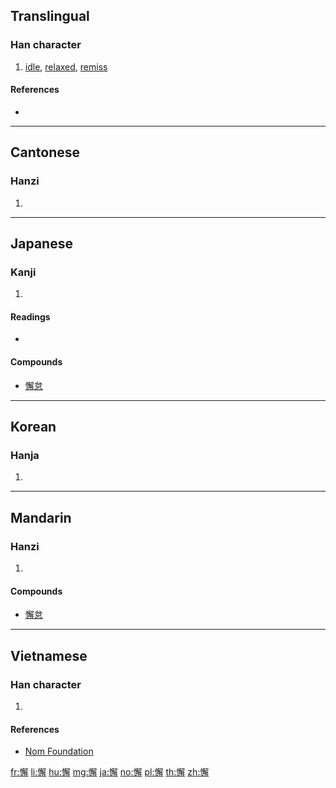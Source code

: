==Translingual==

===Han character===
{{Han char|rn=61|rad=心|as=13|sn=16|four=97052|canj=PNBQ|ids=⿰忄解}}

# [[idle]], [[relaxed]], [[remiss]]

====References====
* {{Han ref|kx=0405.190|dkj=11328|dj=0745.300|hdz=42362.070|uh=61C8|ud=25032|bh=BED3|bd=48851}}

----

==Cantonese==

===Hanzi===
{{yue-hanzi|jyut=[[gaai3]], [[haai5]], [[haai6]]|y=gaai3, haai5, haai6}}

# {{defn|lang=yue|sort=心13}}

----

==Japanese==

===Kanji===
{{ja-kanji|grade=|rs=心13}}

# {{defn|lang=ja|sort=心13}}

====Readings====
* {{ja-readings|goon=[[け]] (ke)|kanon=[[かい]] (kai)|kanyoon=[[げ]] (ge)|kun=[[おこたる]] (okotaru)}}

====Compounds====
* [[懈怠]]

----

==Korean==

===Hanja===
{{ko-hanja|hangeul=해|eumhun=|rv=hae|mr=hae|y=hay}}

# {{defn|lang=ko|sort=心13}}

----

==Mandarin==

===Hanzi===
{{cmn-hanzi|pin=[[xiè]] ([[xie4]])|wg=hsieh<sup>4</sup>}}

# {{defn|lang=cmn|sort=心13}}

====Compounds====
* [[懈怠]]

----

==Vietnamese==

===Han character===
{{vi-readings|rs=心13|hanviet=giải}}

# {{defn|lang=vi|sort=心13}}

====References====
* [http://nomfoundation.org/common/nom_details.php?codepoint=61c8 Nom Foundation]

[[fr:懈]]
[[li:懈]]
[[hu:懈]]
[[mg:懈]]
[[ja:懈]]
[[no:懈]]
[[pl:懈]]
[[th:懈]]
[[zh:懈]]